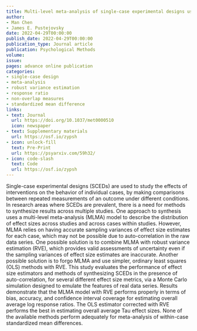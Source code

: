 ```yaml
---
title: Multi-level meta-analysis of single-case experimental designs using robust variance estimation
author:
- Man Chen
- James E. Pustejovsky
date: 2022-04-29T00:00:00
publish_date: 2022-04-29T00:00:00
publication_type: Journal article
publication: Psychological Methods
volume: 
issue: 
pages: advance online publication
categories:
- single-case design
- meta-analysis
- robust variance estimation
- response ratio
- non-overlap measures
- standardized mean difference
links:
- text: Journal
  url: https://doi.org/10.1037/met0000510
  icon: newspaper
- text: Supplementary materials
  url: https://osf.io/zypsh
- icon: unlock-fill
  text: Pre-Print
  url: https://psyarxiv.com/59h32/
- icon: code-slash
  text: Code
  url: https://osf.io/zypsh
---
```


Single-case experimental designs (SCEDs) are used to study the effects of interventions on the behavior of individual cases, by making comparisons between repeated measurements of an outcome under different conditions. In research areas where SCEDs are prevalent, there is a need for methods to synthesize results across multiple studies. One approach to synthesis uses a multi-level meta-analysis (MLMA) model to describe the distribution of effect sizes across studies and across cases within studies. However, MLMA relies on having accurate sampling variances of effect size estimates for each case, which may not be possible due to auto-correlation in the raw data series. One possible solution is to combine MLMA with robust variance estimation (RVE), which provides valid assessments of uncertainty even if the sampling variances of effect size estimates are inaccurate. Another possible solution is to forgo MLMA and use simpler, ordinary least squares (OLS) methods with RVE. This study evaluates the performance of effect size estimators and methods of synthesizing SCEDs in the presence of auto-correlation, for several different effect size metrics, via a Monte Carlo simulation designed to emulate the features of real data series. Results demonstrate that the MLMA model with RVE performs properly in terms of bias, accuracy, and confidence interval coverage for estimating overall average log response ratios. The OLS estimator corrected with RVE performs the best in estimating overall average Tau effect sizes. None of the available methods perform adequately for meta-analysis of within-case standardized mean differences.
